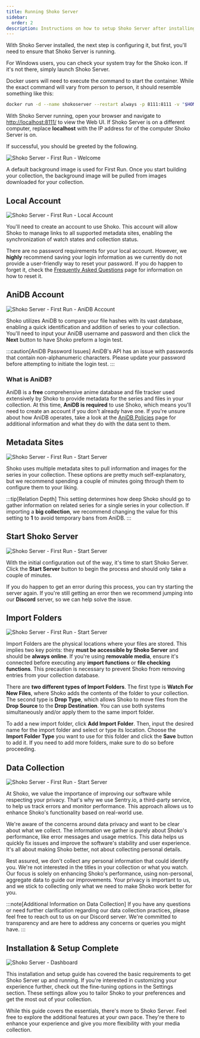 ```yaml
---
title: Running Shoko Server
sidebar:
  order: 2
description: Instructions on how to setup Shoko Server after installing.
---
```


With Shoko Server installed, the next step is configuring it, but first, you'll need to ensure that Shoko Server
is running.

For Windows users, you can check your system tray for the Shoko icon. If it's not there, simply launch Shoko Server.

Docker users will need to execute the command to start the container. While the exact command will vary from person
to person, it should resemble something like this:


```sh
docker run -d --name shokoserver --restart always -p 8111:8111 -v "$HOME/.shoko:/home/shoko/.shoko" -v "/path/to/anime:/mnt/anime" -v "/path/to/import:/mnt/import" -e PUID=$UID -e PGID=$GID shokoanime/server:latest
```

With Shoko Server running, open your browser and navigate to [http://localhost:8111/](http://localhost:8111/) to view
the Web UI. If Shoko Server is on a different computer, replace **localhost** with the IP address for of the computer
Shoko Server is on.

If successful, you should be greeted by the following.

![Shoko Server - First Run - Welcome](/img/shoko-server/shoko-server-first-run-welcome.jpg)

A default background image is used for First Run. Once you start building your collection, the background image will
be pulled from images downloaded for your collection.

## Local Account

![Shoko Server - First Run - Local Account](/img/shoko-server/shoko-server-first-run-local-account.jpg)

You'll need to create an account to use Shoko. This account will allow Shoko to manage links to all supported metadata
sites, enabling the synchronization of watch states and collection status.

There are no password requirements for your local account. However, we **highly** recommend saving your login
information as we currently do not provide a user-friendly way to reset your password. If you do happen to forget it,
check the [Frequently Asked Questions](../../faq) page for information on how to reset it.

## AniDB Account

![Shoko Server - First Run - AniDB Account](/img/shoko-server/shoko-server-first-run-anidb-account.jpg)

Shoko utilizes AniDB to compare your file hashes with its vast database, enabling a quick identification and addition
of series to your collection. You'll need to input your AniDB username and password and then click the **Next** button
to have Shoko preform a login test.

:::caution[AniDB Password Issues]
AniDB's API has an issue with passwords that contain non-alphanumeric characters. Please update your password before
attempting to initiate the login test.
:::

### What is AniDB?

AniDB is a **free** comprehensive anime database and file tracker used extensively by Shoko to provide metadata for
the series and files in your collection. At this time, **AniDB is required** to use Shoko, which means you'll need to
create an account if you don't already have one. If you're unsure about how AniDB operates, take a look at the
[AniDB Policies](https://anidb.net/policy) page for additional information and what they do with the data sent to them.

## Metadata Sites

![Shoko Server - First Run - Start Server](/img/shoko-server/shoko-server-first-run-metadata-sites.jpg)

Shoko uses multiple metadata sites to pull information and images for the series in your collection. These options
are pretty much self-explanatory, but we recommend spending a couple of minutes going through them to configure them
to your liking.

:::tip[Relation Depth]
This setting determines how deep Shoko should go to gather information on related series for a single series in your
collection. If importing a **big collection**, we recommend changing the value for this setting to **1** to avoid
temporary bans from AniDB.
:::

## Start Shoko Server

![Shoko Server - First Run - Start Server](/img/shoko-server/shoko-server-first-run-starting-server.jpg)

With the initial configuration out of the way, it's time to start Shoko Server. Click the **Start Server** button to
begin the process and should only take a couple of minutes.

If you do happen to get an error during this process, you can try starting the server again. If you're still getting
an error then we recommend jumping into our **Discord** server, so we can help solve the issue.

## Import Folders

![Shoko Server - First Run - Start Server](/img/shoko-server/shoko-server-first-run-import-folders.jpg)

Import Folders are the physical locations where your files are stored. This implies two key points:
they **must be accessible by Shoko Server** and should be **always online**. If you're using **removable media**,
ensure it's connected before executing any **import functions** or **file checking functions**. This precaution is
necessary to prevent Shoko from removing entries from your collection database.

There are **two different types of Import Folders**. The first type is **Watch For New Files**, where Shoko adds the
contents of the folder to your collection. The second type is **Drop Type**, which allows Shoko to move files from
the **Drop Source** to the **Drop Destination**. You can use both systems simultaneously and/or apply them to the
same import folder.

To add a new import folder, click **Add Import Folder**. Then, input the desired name for the import folder and select
or type its location. Choose the **Import Folder Type** you want to use for this folder and click the **Save** button
to add it. If you need to add more folders, make sure to do so before proceeding.

## Data Collection

![Shoko Server - First Run - Start Server](/img/shoko-server/shoko-server-first-run-data-collection.jpg)

At Shoko, we value the importance of improving our software while respecting your privacy. That's why we use Sentry.io,
a third-party service, to help us track errors and monitor performance. This approach allows us to enhance Shoko's
functionality based on real-world use.

We're aware of the concerns around data privacy and want to be clear about what we collect. The information we gather
is purely about Shoko's performance, like error messages and usage metrics. This data helps us quickly fix issues and
improve the software's stability and user experience. It's all about making Shoko better, not about collecting
personal details.

Rest assured, we don't collect any personal information that could identify you. We're not interested in the titles
in your collection or what you watch. Our focus is solely on enhancing Shoko's performance, using non-personal,
aggregate data to guide our improvements. Your privacy is important to us, and we stick to collecting only what we
need to make Shoko work better for you.

:::note[Additional Information on Data Collection]
If you have any questions or need further clarification regarding our data collection practices, please feel free
to reach out to us on our Discord server. We're committed to transparency and are here to address any concerns
or queries you might have.
:::


## Installation & Setup Complete

![Shoko Server - Dashboard](/img/shoko-server/shoko-server-dashboard.jpg)

This installation and setup guide has covered the basic requirements to get Shoko Server up and running. If you're
interested in customizing your experience further, check out the fine-tuning options in the Settings section. These
settings allow you to tailor Shoko to your preferences and get the most out of your collection.

While this guide covers the essentials, there's more to Shoko Server. Feel free to explore the additional features at
your own pace. They're there to enhance your experience and give you more flexibility with your media collection.
